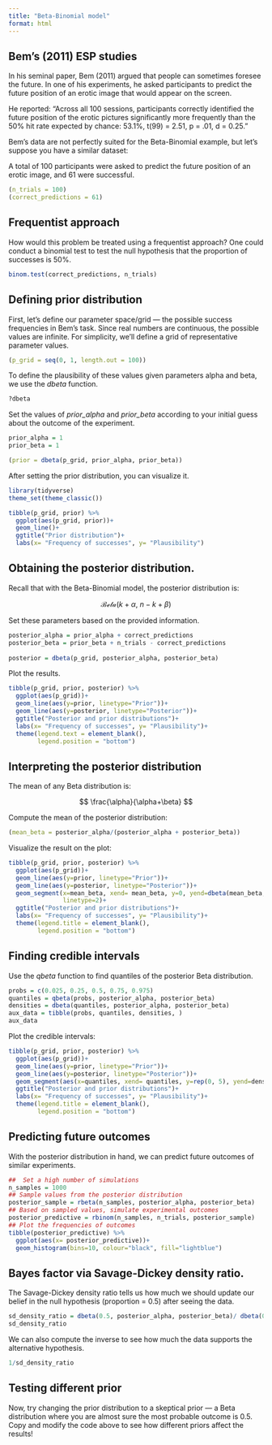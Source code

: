 ```yaml
---
title: "Beta-Binomial model"
format: html
---
```


## Bem's (2011) ESP studies

In his seminal paper, Bem (2011) argued that people can sometimes foresee the future. In one of his experiments, he asked participants to predict the future position of an erotic image that would appear on the screen.

He reported: "Across all 100 sessions, participants correctly identified the future position of the erotic pictures significantly more frequently than the 50% hit rate expected by chance: 53.1%, t(99) = 2.51, p = .01, d = 0.25."

Bem's data are not perfectly suited for the Beta-Binomial example, but let’s suppose you have a similar dataset:

A total of 100 participants were asked to predict the future position of an erotic image, and 61 were successful.

```r
(n_trials = 100)
(correct_predictions = 61)
```

## Frequentist approach

How would this problem be treated using a frequentist approach? One could conduct a binomial test to test the null hypothesis that the proportion of successes is 50%.

```r
binom.test(correct_predictions, n_trials)
```


## Defining prior distribution

First, let’s define our parameter space/grid — the possible success frequencies in Bem’s task. Since real numbers are continuous, the possible values are infinite. For simplicity, we’ll define a grid of representative parameter values.

```r
(p_grid = seq(0, 1, length.out = 100))
```

To define the plausibility of these values given parameters alpha and beta, we use the *dbeta* function.

```r
?dbeta
```

Set the values of *prior_alpha* and *prior_beta* according to your initial guess about the outcome of the experiment.

```r
prior_alpha = 1
prior_beta = 1

(prior = dbeta(p_grid, prior_alpha, prior_beta))
```


After setting the prior distribution, you can visualize it.

```r
library(tidyverse)
theme_set(theme_classic())

tibble(p_grid, prior) %>% 
  ggplot(aes(p_grid, prior))+
  geom_line()+
  ggtitle("Prior distribution")+
  labs(x= "Frequency of successes", y= "Plausibility")
```

## Obtaining the posterior distribution.

Recall that with the Beta-Binomial model, the posterior distribution is:

$$
\mathcal{Beta}(k + \alpha,\ n - k + \beta)
$$

Set these parameters based on the provided information.

```r
posterior_alpha = prior_alpha + correct_predictions
posterior_beta = prior_beta + n_trials - correct_predictions
  
posterior = dbeta(p_grid, posterior_alpha, posterior_beta)
```


Plot the results.

```r
tibble(p_grid, prior, posterior) %>% 
  ggplot(aes(p_grid))+
  geom_line(aes(y=prior, linetype="Prior"))+
  geom_line(aes(y=posterior, linetype="Posterior"))+
  ggtitle("Posterior and prior distributions")+
  labs(x= "Frequency of successes", y= "Plausibility")+
  theme(legend.text = element_blank(),
        legend.position = "bottom")
```


## Interpreting the posterior distribution

The mean of any Beta distribution is:

$$
\frac{\alpha}{\alpha+\beta}
$$

Compute the mean of the posterior distribution:

```r
(mean_beta = posterior_alpha/(posterior_alpha + posterior_beta))
```

Visualize the result on the plot:

```r
tibble(p_grid, prior, posterior) %>% 
  ggplot(aes(p_grid))+
  geom_line(aes(y=prior, linetype="Prior"))+
  geom_line(aes(y=posterior, linetype="Posterior"))+
  geom_segment(x=mean_beta, xend= mean_beta, y=0, yend=dbeta(mean_beta, posterior_alpha, posterior_beta), 
               linetype=2)+
  ggtitle("Posterior and prior distributions")+
  labs(x= "Frequency of successes", y= "Plausibility")+
  theme(legend.title = element_blank(),
        legend.position = "bottom")
```


## Finding credible intervals

Use the *qbeta* function to find quantiles of the posterior Beta distribution.

```r
probs = c(0.025, 0.25, 0.5, 0.75, 0.975)
quantiles = qbeta(probs, posterior_alpha, posterior_beta)
densities = dbeta(quantiles, posterior_alpha, posterior_beta)
aux_data = tibble(probs, quantiles, densities, )
aux_data
```


Plot the credible intervals:

```r
tibble(p_grid, prior, posterior) %>% 
  ggplot(aes(p_grid))+
  geom_line(aes(y=prior, linetype="Prior"))+
  geom_line(aes(y=posterior, linetype="Posterior"))+
  geom_segment(aes(x=quantiles, xend= quantiles, y=rep(0, 5), yend=densities), aux_data , linetype=2)+
  ggtitle("Posterior and prior distributions")+
  labs(x= "Frequency of successes", y= "Plausibility")+
  theme(legend.title = element_blank(),
        legend.position = "bottom")
```


## Predicting future outcomes

With the posterior distribution in hand, we can predict future outcomes of similar experiments.

```r
##  Set a high number of simulations
n_samples = 1000
## Sample values from the posterior distribution
posterior_sample = rbeta(n_samples, posterior_alpha, posterior_beta)
## Based on sampled values, simulate experimental outcomes
posterior_predictive = rbinom(n_samples, n_trials, posterior_sample)
## Plot the frequencies of outcomes
tibble(posterior_predictive) %>% 
  ggplot(aes(x= posterior_predictive))+
  geom_histogram(bins=10, colour="black", fill="lightblue")
```


## Bayes factor via Savage-Dickey density ratio.

The Savage-Dickey density ratio tells us how much we should update our belief in the null hypothesis (proportion = 0.5) after seeing the data.

```r
sd_density_ratio = dbeta(0.5, posterior_alpha, posterior_beta)/ dbeta(0.5, prior_alpha, prior_beta)
sd_density_ratio
```

We can also compute the inverse to see how much the data supports the alternative hypothesis.

```r
1/sd_density_ratio
```

## Testing different prior

Now, try changing the prior distribution to a skeptical prior — a Beta distribution where you are almost sure the most probable outcome is 0.5. Copy and modify the code above to see how different priors affect the results!




